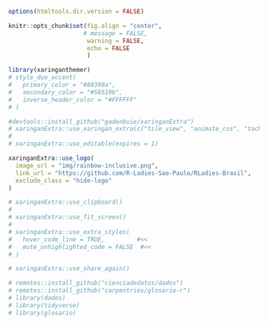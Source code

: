 ```r
options(htmltools.dir.version = FALSE)

knitr::opts_chunk$set(fig.align = "center",
                     # message = FALSE,
                      warning = FALSE,
                      echo = FALSE
                      )
```

```r
library(xaringanthemer)
# style_duo_accent(
#   primary_color = "#88398a",
#   secondary_color = "#58519b",
#   inverse_header_color = "#FFFFFF"
# )
```

```r
#devtools::install_github("gadenbuie/xaringanExtra")
# xaringanExtra::use_xaringan_extra(c("tile_view", "animate_css", "tachyons"))
# 
# xaringanExtra::use_editable(expires = 1)

xaringanExtra::use_logo(
  image_url = "img/rainbow-inclusive.png",
  link_url = "https://github.com/R-Ladies-Sao-Paulo/RLadies-Brasil",
  exclude_class = "hide-logo"
)

# xaringanExtra::use_clipboard()
# 
# xaringanExtra::use_fit_screen()
# 
# xaringanExtra::use_extra_styles(
#   hover_code_line = TRUE,         #<<
#   mute_unhighlighted_code = FALSE  #<<
# )

```

```r
# xaringanExtra::use_share_again()
```

<!-- inicio font awesome -->
<script src="https://kit.fontawesome.com/1f72d6921a.js" crossorigin="anonymous"></script>
<!-- final font awesome -->

<!-- inicio github buttons  -->
<script async defer src="https://buttons.github.io/buttons.js"></script>
<!-- final github buttons  -->

```r
# remotes::install_github("cienciadedatos/dados")
# remotes::install_github("carpentries/glosario-r")
# library(dados)
# library(tidyverse)
# library(glosario)
```
